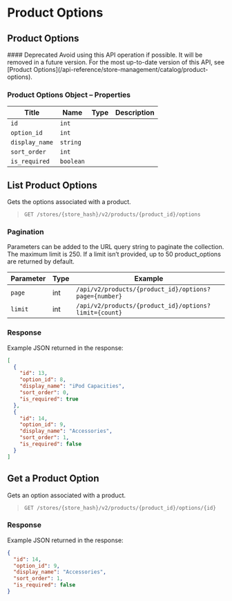 # Product Options

## Product Options 

<Callout type="warning">
  #### Deprecated
  Avoid using this API operation if possible. It will be removed in a future version.
  For the most up-to-date version of this API, see [Product Options](/api-reference/store-management/catalog/product-options).
</Callout>

### Product Options Object – Properties 

| Title | Name | Type | Description |
|-|-|-|-|
| `id` | `int` |
| `option_id` | `int` |
| `display_name` | `string` |
| `sort_order` | `int` |
| `is_required` | `boolean` |

## List Product Options

Gets the options associated with a product.

>`GET /stores/{store_hash}/v2/products/{product_id}/options`

### Pagination

Parameters can be added to the URL query string to paginate the collection. The maximum limit is 250\. If a limit isn’t provided, up to 50 product_options are returned by default.

| Parameter | Type | Example |
|-|-|-|
| `page` | int | `/api/v2/products/{product_id}/options?page={number}` |
| `limit` | int | `/api/v2/products/{product_id}/options?limit={count}` |

### Response

Example JSON returned in the response:

```json showLineNumbers
[
  {
    "id": 13,
    "option_id": 8,
    "display_name": "iPod Capacities",
    "sort_order": 0,
    "is_required": true
  },
  {
    "id": 14,
    "option_id": 9,
    "display_name": "Accessories",
    "sort_order": 1,
    "is_required": false
  }
]
```

## Get a Product Option

Gets an option associated with a product.

>`GET /stores/{store_hash}/v2/products/{product_id}/options/{id}`

### Response

Example JSON returned in the response:

```json showLineNumbers
{
  "id": 14,
  "option_id": 9,
  "display_name": "Accessories",
  "sort_order": 1,
  "is_required": false
}
```
